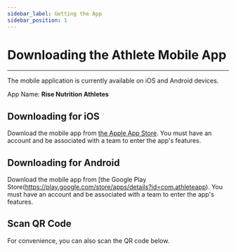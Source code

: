 ```yaml
---
sidebar_label: Getting the App
sidebar_position: 1
---
```



# Downloading the Athlete Mobile App

---

The mobile application is currently available on iOS and Android devices. 

App Name: **Rise Nutrition Athletes**

## Downloading for iOS

Download the mobile app from [the Apple App Store](https://apps.apple.com/us/app/rise-nutrition-athletes/id1586753485).
You must have an account and be associated with a team to enter the app's features.


## Downloading for Android

Download the mobile app from [the Google Play Store(https://play.google.com/store/apps/details?id=com.athleteapp).
You must have an account and be associated with a team to enter the app's features.

## Scan QR Code

For convenience, you can also scan the QR code below. 





[contact]: /docs#feedback--assistance
[testflight]: https://apps.apple.com/us/app/testflight/id899247664
